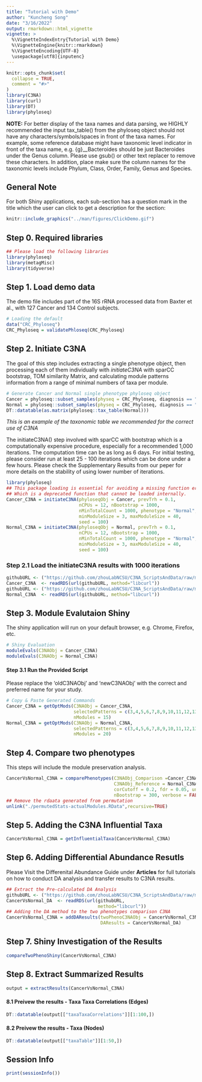 ```yaml
---
title: "Tutorial with Demo"
author: "Kuncheng Song"
date: "3/16/2022"
output: rmarkdown::html_vignette
vignette: >
  %\VignetteIndexEntry{Tutorial with Demo}
  %\VignetteEngine{knitr::rmarkdown}
  %\VignetteEncoding{UTF-8}
  \usepackage[utf8]{inputenc}
---
```


```r
knitr::opts_chunk$set(
  collapse = TRUE,
  comment = "#>"
)
library(C3NA)
library(curl)
library(DT)
library(phyloseq)
```

**NOTE:** For better display of the taxa names and data parsing, we HIGHLY recommended the input tax_table() from the phyloseq object should not have any characters/symbols/spaces in front of the taxa names. For example, some reference database might have taxonomic level indicator in front of the taxa name, e.g. {g}__Bacteroides should be just Bacteroides under the Genus column. Please use gsub() or other text replacer to remove these characters. In addition, place make sure the column names for the taxonomic levels include Phylum, Class, Order, Family, Genus and Species. 

## General Note
For both Shiny applications, each sub-section has a question mark in the title which the user can click to get a description for the section:
```r
knitr::include_graphics("../man/figures/ClickDemo.gif")
```

## Step 0. Required libraries
```r
## Please load the following libraries
library(phyloseq)
library(metagMisc)
library(tidyverse)
```

## Step 1. Load demo data
The demo file includes part of the 16S rRNA processed data from Baxter et al., with 127 Cancer and 134 Control subjects.
```r
# Loading the default 
data("CRC_Phyloseq")
CRC_Phyloseq = validatePhloseq(CRC_Phyloseq)
```

## Step 2. Initiate C3NA 
The goal of this step includes extracting a single phenotype object, then processing each of them individually with *initiateC3NA* with sparCC bootstrap, TOM similarity Matrix, and calculating module patterns information from a range of minimal numbers of taxa per module. 

```r
# Generate Cancer and Normal single phenotype phyloseq object
Cancer = phyloseq::subset_samples(physeq = CRC_Phyloseq, diagnosis == "Cancer")
Normal = phyloseq::subset_samples(physeq = CRC_Phyloseq, diagnosis == "Normal")
DT::datatable(as.matrix(phyloseq::tax_table(Normal)))
```
*This is an example of the taxonomic table we recommended for the correct use of C3NA*

The initiateC3NA() step involved with sparCC with bootstrap which is a computationally expensive procedure, especially for a recommended 1,000 iterations. The computation time can be as long as 6 days. For initial testing, please consider run at least 25 - 100 iterations which can be done under a few hours. Please check the Supplementary Results from our peper for more details on the stability of using lower number of iterations. 
```r
library(phyloseq) 
## This package loading is essential for avoiding a missing function error for taxa_are_rows
## Which is a deprecated function that cannot be loaded internally. 
Cancer_C3NA = initiateC3NA(phyloseqObj = Cancer, prevTrh = 0.1,
                           nCPUs = 12, nBootstrap = 1000,
                           nMinTotalCount = 1000, phenotype = "Normal",
                           minModuleSize = 3, maxModuleSize = 40,
                           seed = 100)
Normal_C3NA = initiateC3NA(phyloseqObj = Normal, prevTrh = 0.1,
                           nCPUs = 12, nBootstrap = 1000,
                           nMinTotalCount = 1000, phenotype = "Normal",
                           minModuleSize = 3, maxModuleSize = 40,
                           seed = 100)
```

### Step 2.1 Load the initiateC3NA results with 1000 iterations
```r
githubURL <- ("https://github.com/zhouLabNCSU/C3NA_ScriptsAndData/raw/main/RPackageTutorialData/Post-initiateC3NA/cancer_dada2_Cancer.rds")
Cancer_C3NA  <- readRDS(url(githubURL, method="libcurl"))
githubURL <- ("https://github.com/zhouLabNCSU/C3NA_ScriptsAndData/raw/main/RPackageTutorialData/Post-initiateC3NA/cancer_dada2_Normal.rds")
Normal_C3NA  <- readRDS(url(githubURL, method="libcurl"))
```

## Step 3. Module Evalutaion Shiny 
The shiny application will run on your default browser, e.g. Chrome, Firefox, etc.
```r
# Shiny Evaluation
moduleEvals(C3NAObj = Cancer_C3NA)
moduleEvals(C3NAObj = Normal_C3NA)
```

#### Step 3.1 Run the Provided Script
Please replace the 'oldC3NAObj' and 'newC3NAObj' with the correct and preferred name for your study.
```r
# Copy & Paste Generated Commands
Cancer_C3NA = getOptMods(C3NAObj = Cancer_C3NA,
                         selectedPatterns = c(3,4,5,6,7,8,9,10,11,12,13,15,16,17,18,21),
                         nModules = 15)
Normal_C3NA = getOptMods(C3NAObj = Normal_C3NA,
                         selectedPatterns = c(3,4,5,6,7,8,9,10,11,12,13,14),
                         nModules = 20)
```

## Step 4. Compare two phenotypes
This steps will include the module preservation analysis. 
```r
CancerVsNormal_C3NA = comparePhenotypes(C3NAObj_Comparison =Cancer_C3NA, 
                                        C3NAObj_Reference = Normal_C3NA,
                                        corCutoff = 0.2, fdr = 0.05, unusefulTaxa = NA, 
                                        nBootstrap = 300, verbose = FALSE)
## Remove the rdaata generated from permutation
unlink("./permutedStats-actualModules.RData",recursive=TRUE)
```

## Step 5. Adding the C3NA Influential Taxa 
```r
CancerVsNormal_C3NA = getInfluentialTaxa(CancerVsNormal_C3NA)
```

## Step 6. Adding Differential Abundance Resutls
Please Visit the Differenital Abundance Guide under **Articles** for full tutorials on how to conduct DA analysis and transfer results to C3NA results. 
```r
## Extract the Pre-calculated DA Analysis
githubURL <- ("https://github.com/zhouLabNCSU/C3NA_ScriptsAndData/raw/main/RPackageTutorialData/Post-initiateC3NA/DA_CancerVsNormal_DADA2_Results.rds")
CancerVsNormal_DA  <- readRDS(url(githubURL, 
                                  method="libcurl"))
## Adding the DA method to the two phenotypes comparison C3NA
CancerVsNormal_C3NA = addDAResults(twoPhenoC3NAObj = CancerVsNormal_C3NA, 
                                   DAResults = CancerVsNormal_DA)
```

## Step 7. Shiny Investigation of the Results
```r
compareTwoPhenoShiny(CancerVsNormal_C3NA)
```

## Step 8. Extract Summarized Results
```r
output = extractResults(CancerVsNormal_C3NA)
```

#### 8.1 Preivew the results - Taxa Taxa Correlations (Edges)
```r
DT::datatable(output[["taxaTaxaCorrelations"]][1:100,])
```

#### 8.2 Preivew the results - Taxa (Nodes)
```r
DT::datatable(output[["taxaTable"]][1:50,])
```


## Session Info
```r
print(sessionInfo())
```
